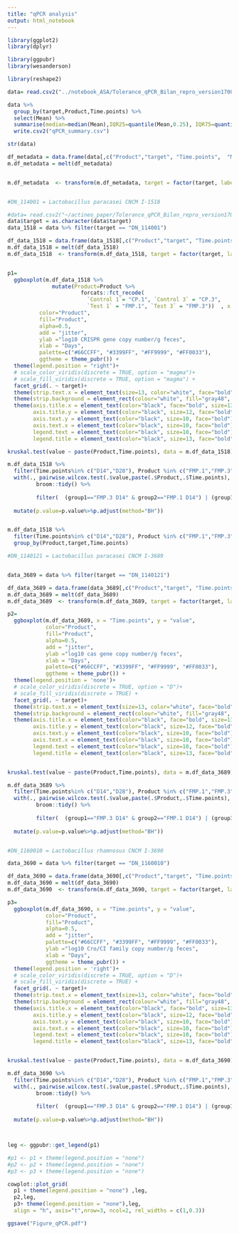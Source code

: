 ```yaml
---
title: "qPCR analysis"
output: html_notebook
---
```


```r

library(ggplot2)
library(dplyr)

library(ggpubr)
library(wesanderson)

library(reshape2)


```



```r



data= read.csv2("../notebook_ASA/Tolerance_qPCR_Bilan_repro_version170804_final_modif260419.csv")

data %>% 
  group_by(target,Product,Time.points) %>% 
  select(Mean) %>% 
  summarise(median=median(Mean),IQR25=quantile(Mean,0.25), IQR75=quantile(Mean,0.75)) %>%
  write.csv2("qPCR_summary.csv")

str(data)

df_metadata = data.frame(data[,c("Product","target", "Time.points",  "Mean")])
m.df_metadata = melt(df_metadata)


m.df_metadata  <- transform(m.df_metadata, target = factor(target, labels=c("Lactobacillus paracasei CNCM I-1518", "Lactobacillus paracasei CNCM I-3689", "Lactobacillus rhamnosus CNCM I-3690"), ordered =TRUE))



```



```r


#DN_114001 = Lactobacillus paracasei CNCM I-1518

#data= read.csv2("~/actineo_paper/Tolerance_qPCR_Bilan_repro_version170804_final_modif260419.csv")
data$target = as.character(data$target)
data_1518 = data %>% filter(target == "DN_114001")

df_data_1518 = data.frame(data_1518[,c("Product","target", "Time.points",  "Mean")])
m.df_data_1518 = melt(df_data_1518)
m.df_data_1518  <- transform(m.df_data_1518, target = factor(target, labels=c("Lactobacillus paracasei CNCM I-1518"), ordered =TRUE))


p1=
  ggboxplot(m.df_data_1518 %>% 
              mutate(Product=Product %>% 
                       forcats::fct_recode(
                         `Control 1`= "CP.1", `Control 3` = "CP.3",
                         `Test 1` = "FMP.1", `Test 3` = "FMP.3"))  , x = "Time.points", y = "value",
          color="Product",
          fill="Product",
          alpha=0.5,
          add = "jitter",
          ylab ="log10 CRISPR gene copy number/g feces",
          xlab = "Days",
          palette=c("#66CCFF", "#3399FF", "#FF9999", "#FF0033"),
          ggtheme = theme_pubr()) +
  theme(legend.position = "right")+
  # scale_color_viridis(discrete = TRUE, option = "magma")+
  # scale_fill_viridis(discrete = TRUE, option = "magma") +
  facet_grid(. ~ target)+
  theme(strip.text.x = element_text(size=13, color="white", face="bold")) +
  theme(strip.background = element_rect(colour="white", fill="gray48", linetype="solid"))+
  theme(axis.title.x = element_text(color="black", face="bold", size=13),
        axis.title.y = element_text(color="black", size=12, face="bold"),
        axis.text.y = element_text(color="black", size=10, face="bold"),
        axis.text.x = element_text(color="black", size=10, face="bold"),
        legend.text = element_text(color="black", size=10, face="bold"),
        legend.title = element_text(color="black", size=13, face="bold"))

kruskal.test(value ~ paste(Product,Time.points), data = m.df_data_1518)

m.df_data_1518 %>%
  filter(Time.points%in% c("D14","D28"), Product %in% c("FMP.1","FMP.3")) %>%
  with(., pairwise.wilcox.test(.$value,paste(.$Product,.$Time.points), data=. , p.adjust.method = "non") %>% 
         broom::tidy() %>%
         
         filter(  (group1=="FMP.3 D14" & group2=="FMP.1 D14") | (group1=="FMP.3 D28" & group2=="FMP.1 D28")  )) %>%
  
  mutate(p.value=p.value%>%p.adjust(method="BH"))


m.df_data_1518 %>%
  filter(Time.points%in% c("D14","D28"), Product %in% c("FMP.1","FMP.3")) %>%
  group_by(Product,target,Time.points)

```




```r


#DN_1140121 = Lactobacillus paracasei CNCM I-3689


data_3689 = data %>% filter(target == "DN_1140121")

df_data_3689 = data.frame(data_3689[,c("Product","target", "Time.points",  "Mean")])
m.df_data_3689 = melt(df_data_3689)
m.df_data_3689  <- transform(m.df_data_3689, target = factor(target, labels=c("Lactobacillus paracasei CNCM I-3689"), ordered =TRUE))

p2=
  ggboxplot(m.df_data_3689, x = "Time.points", y = "value",
            color="Product",
            fill="Product",
            alpha=0.5,
            add = "jitter",
            ylab ="log10 cas gene copy number/g feces",
            xlab = "Days",
            palette=c("#66CCFF", "#3399FF", "#FF9999", "#FF0033"),
            ggtheme = theme_pubr()) +
  theme(legend.position = 'none')+
  # scale_color_viridis(discrete = TRUE, option = "D")+
  # scale_fill_viridis(discrete = TRUE) +
  facet_grid(. ~ target)+
  theme(strip.text.x = element_text(size=13, color="white", face="bold")) +
  theme(strip.background = element_rect(colour="white", fill="gray48", linetype="solid"))+
  theme(axis.title.x = element_text(color="black", face="bold", size=13),
        axis.title.y = element_text(color="black", size=12, face="bold"),
        axis.text.y = element_text(color="black", size=10, face="bold"),
        axis.text.x = element_text(color="black", size=10, face="bold"),
        legend.text = element_text(color="black", size=10, face="bold"),
        legend.title = element_text(color="black", size=13, face="bold"))


kruskal.test(value ~ paste(Product,Time.points), data = m.df_data_3689)

m.df_data_3689 %>%
  filter(Time.points%in% c("D14","D28"), Product %in% c("FMP.1","FMP.3")) %>%
  with(., pairwise.wilcox.test(.$value,paste(.$Product,.$Time.points), data=. , p.adjust.method = "non") %>% 
         broom::tidy() %>%
         
         filter(  (group1=="FMP.3 D14" & group2=="FMP.1 D14") | (group1=="FMP.3 D28" & group2=="FMP.1 D28")  )) %>%
  
  mutate(p.value=p.value%>%p.adjust(method="BH"))



```



```r



#DN_1160010 = Lactobacillus rhamnosus CNCM I-3690

data_3690 = data %>% filter(target == "DN_1160010")

df_data_3690 = data.frame(data_3690[,c("Product","target", "Time.points",  "Mean")])
m.df_data_3690 = melt(df_data_3690)
m.df_data_3690  <- transform(m.df_data_3690, target = factor(target, labels=c("Lactobacillus rhamnosus CNCM I-3690"), ordered =TRUE))

p3=
  ggboxplot(m.df_data_3690, x = "Time.points", y = "value",
            color="Product",
            fill="Product",
            alpha=0.5,
            add = "jitter",
            palette=c("#66CCFF", "#3399FF", "#FF9999", "#FF0033"),
            ylab ="log10 Cro/CI family copy number/g feces",
            xlab = "Days",
            ggtheme = theme_pubr()) +
  theme(legend.position = 'right')+
  # scale_color_viridis(discrete = TRUE, option = "D")+
  # scale_fill_viridis(discrete = TRUE) +
  facet_grid(. ~ target)+
  theme(strip.text.x = element_text(size=13, color="white", face="bold")) +
  theme(strip.background = element_rect(colour="white", fill="gray48", linetype="solid"))+
  theme(axis.title.x = element_text(color="black", face="bold", size=13),
        axis.title.y = element_text(color="black", size=12, face="bold"),
        axis.text.y = element_text(color="black", size=10, face="bold"),
        axis.text.x = element_text(color="black", size=10, face="bold"),
        legend.text = element_text(color="black", size=10, face="bold"),
        legend.title = element_text(color="black", size=13, face="bold"))


kruskal.test(value ~ paste(Product,Time.points), data = m.df_data_3690)

m.df_data_3690 %>%
  filter(Time.points%in% c("D14","D28"), Product %in% c("FMP.1","FMP.3")) %>%
  with(., pairwise.wilcox.test(.$value,paste(.$Product,.$Time.points), data=. , p.adjust.method = "non") %>% 
         broom::tidy() %>%
         
         filter(  (group1=="FMP.3 D14" & group2=="FMP.1 D14") | (group1=="FMP.3 D28" & group2=="FMP.1 D28")  )) %>%
  
  mutate(p.value=p.value%>%p.adjust(method="BH"))




```






```r


leg <- ggpubr::get_legend(p1)

#p1 <- p1 + theme(legend.position = "none")
#p2 <- p2 + theme(legend.position = "none")
#p3 <- p3 + theme(legend.position = "none")

cowplot::plot_grid(
  p1 + theme(legend.position = "none") ,leg,
  p2,leg,
  p3+ theme(legend.position = "none"),leg, 
  align = "h", axis="t",nrow=3, ncol=2, rel_widths = c(1,0.3))

ggsave("Figure_qPCR.pdf")


```

